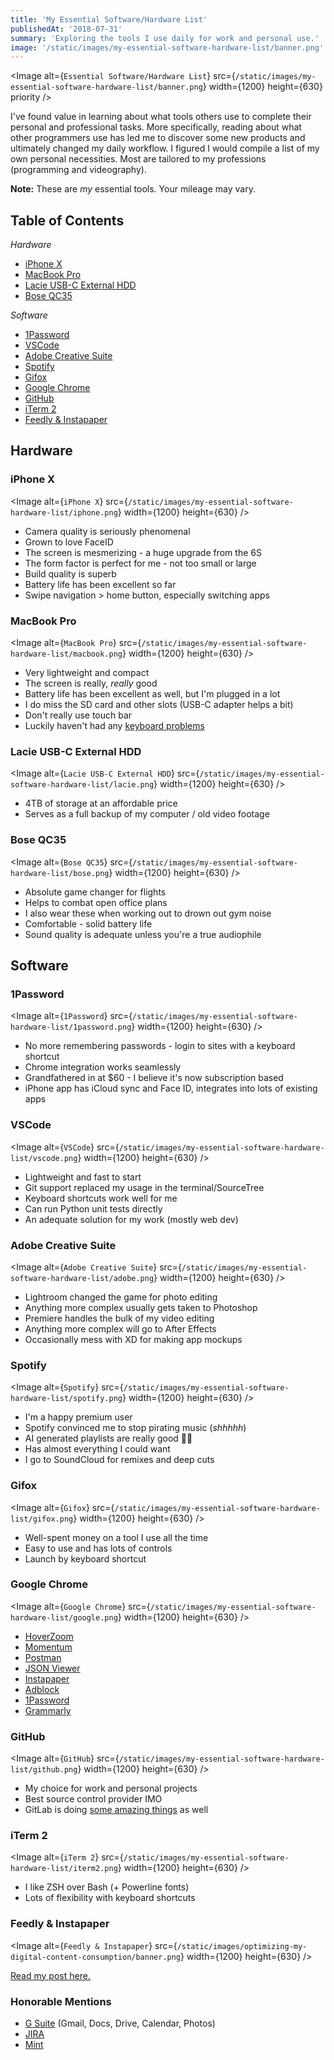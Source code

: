 ```yaml
---
title: 'My Essential Software/Hardware List'
publishedAt: '2018-07-31'
summary: 'Exploring the tools I use daily for work and personal use.'
image: '/static/images/my-essential-software-hardware-list/banner.png'
---
```


<Image
  alt={`Essential Software/Hardware List`}
  src={`/static/images/my-essential-software-hardware-list/banner.png`}
  width={1200}
  height={630}
  priority
/>

I've found value in learning about what tools others use to complete their personal and professional tasks. More specifically, reading about what other programmers use has led me to discover some new products and ultimately changed my daily workflow. I figured I would compile a list of my own personal necessities. Most are tailored to my professions (programming and videography).

**Note:** These are _my_ essential tools. Your mileage may vary.

## Table of Contents

_Hardware_

- [iPhone X](#iphone-x)
- [MacBook Pro](#macbook-pro)
- [Lacie USB-C External HDD](#lacie-usb-c-external-hdd)
- [Bose QC35](#bose-qc35)

_Software_

- [1Password](#1password)
- [VSCode](#vscode)
- [Adobe Creative Suite](#adobe-creative-suite)
- [Spotify](#spotify)
- [Gifox](#gifox)
- [Google Chrome](#google-chrome)
- [GitHub](#github)
- [iTerm 2](#iterm-2)
- [Feedly & Instapaper](#feedly-&-instapaper)

## Hardware

### iPhone X

<Image
  alt={`iPhone X`}
  src={`/static/images/my-essential-software-hardware-list/iphone.png`}
  width={1200}
  height={630}
/>

- Camera quality is seriously phenomenal
- Grown to love FaceID
- The screen is mesmerizing - a huge upgrade from the 6S
- The form factor is perfect for me - not too small or large
- Build quality is superb
- Battery life has been excellent so far
- Swipe navigation > home button, especially switching apps

### MacBook Pro

<Image
  alt={`MacBook Pro`}
  src={`/static/images/my-essential-software-hardware-list/macbook.png`}
  width={1200}
  height={630}
/>

- Very lightweight and compact
- The screen is really, _really_ good
- Battery life has been excellent as well, but I'm plugged in a lot
- I do miss the SD card and other slots (USB-C adapter helps a bit)
- Don't really use touch bar
- Luckily haven't had any [keyboard problems](https://www.forbes.com/sites/ewanspence/2018/06/23/apple-macbook-pro-butterfly-keyboard-broken-free-repair/)

### Lacie USB-C External HDD

<Image
  alt={`Lacie USB-C External HDD`}
  src={`/static/images/my-essential-software-hardware-list/lacie.png`}
  width={1200}
  height={630}
/>

- 4TB of storage at an affordable price
- Serves as a full backup of my computer / old video footage

### Bose QC35

<Image
  alt={`Bose QC35`}
  src={`/static/images/my-essential-software-hardware-list/bose.png`}
  width={1200}
  height={630}
/>

- Absolute game changer for flights
- Helps to combat open office plans
- I also wear these when working out to drown out gym noise
- Comfortable - solid battery life
- Sound quality is adequate unless you're a true audiophile

## Software

### 1Password

<Image
  alt={`1Password`}
  src={`/static/images/my-essential-software-hardware-list/1password.png`}
  width={1200}
  height={630}
/>

- No more remembering passwords - login to sites with a keyboard shortcut
- Chrome integration works seamlessly
- Grandfathered in at $60 - I believe it's now subscription based
- iPhone app has iCloud sync and Face ID, integrates into lots of existing apps

### VSCode

<Image
  alt={`VSCode`}
  src={`/static/images/my-essential-software-hardware-list/vscode.png`}
  width={1200}
  height={630}
/>

- Lightweight and fast to start
- Git support replaced my usage in the terminal/SourceTree
- Keyboard shortcuts work well for me
- Can run Python unit tests directly
- An adequate solution for my work (mostly web dev)

### Adobe Creative Suite

<Image
  alt={`Adobe Creative Suite`}
  src={`/static/images/my-essential-software-hardware-list/adobe.png`}
  width={1200}
  height={630}
/>

- Lightroom changed the game for photo editing
- Anything more complex usually gets taken to Photoshop
- Premiere handles the bulk of my video editing
- Anything more complex will go to After Effects
- Occasionally mess with XD for making app mockups

### Spotify

<Image
  alt={`Spotify`}
  src={`/static/images/my-essential-software-hardware-list/spotify.png`}
  width={1200}
  height={630}
/>

- I'm a happy premium user
- Spotify convinced me to stop pirating music (_shhhhh_)
- AI generated playlists are really good 👍🏼
- Has almost everything I could want
- I go to SoundCloud for remixes and deep cuts

### Gifox

<Image
  alt={`Gifox`}
  src={`/static/images/my-essential-software-hardware-list/gifox.png`}
  width={1200}
  height={630}
/>

- Well-spent money on a tool I use all the time
- Easy to use and has lots of controls
- Launch by keyboard shortcut

### Google Chrome

<Image
  alt={`Google Chrome`}
  src={`/static/images/my-essential-software-hardware-list/google.png`}
  width={1200}
  height={630}
/>

- [HoverZoom](https://chrome.google.com/webstore/detail/hover-zoom%20/pccckmaobkjjboncdfnnofkonhgpceea?hl=en)
- [Momentum](https://chrome.google.com/webstore/detail/momentum/laookkfknpbbblfpciffpaejjkokdgca?hl=en)
- [Postman](https://www.getpostman.com/)
- [JSON Viewer](https://chrome.google.com/webstore/detail/json-viewer/gbmdgpbipfallnflgajpaliibnhdgobh?hl=en-US)
- [Instapaper](https://chrome.google.com/webstore/detail/instapaper/ldjkgaaoikpmhmkelcgkgacicjfbofhh?hl=en)
- [Adblock](https://chrome.google.com/webstore/detail/adblock/gighmmpiobklfepjocnamgkkbiglidom)
- [1Password](https://chrome.google.com/webstore/detail/1password-extension-deskt/aomjjhallfgjeglblehebfpbcfeobpgk?hl=en)
- [Grammarly](https://grammarly.com/)

### GitHub

<Image
  alt={`GitHub`}
  src={`/static/images/my-essential-software-hardware-list/github.png`}
  width={1200}
  height={630}
/>

- My choice for work and personal projects
- Best source control provider IMO
- GitLab is doing [some amazing things](https://about.gitlab.com/auto-devops/) as well

### iTerm 2

<Image
  alt={`iTerm 2`}
  src={`/static/images/my-essential-software-hardware-list/iterm2.png`}
  width={1200}
  height={630}
/>

- I like ZSH over Bash (+ Powerline fonts)
- Lots of flexibility with keyboard shortcuts

### Feedly & Instapaper

<Image
  alt={`Feedly & Instapaper`}
  src={`/static/images/optimizing-my-digital-content-consumption/banner.png`}
  width={1200}
  height={630}
/>

[Read my post here.](/blog/optimizing-my-digital-content-consumption)

### Honorable Mentions

- [G Suite](https://gsuite.google.com/) (Gmail, Docs, Drive, Calendar, Photos)
- [JIRA](https://www.atlassian.com/software/jira)
- [Mint](https://www.mint.com/)
